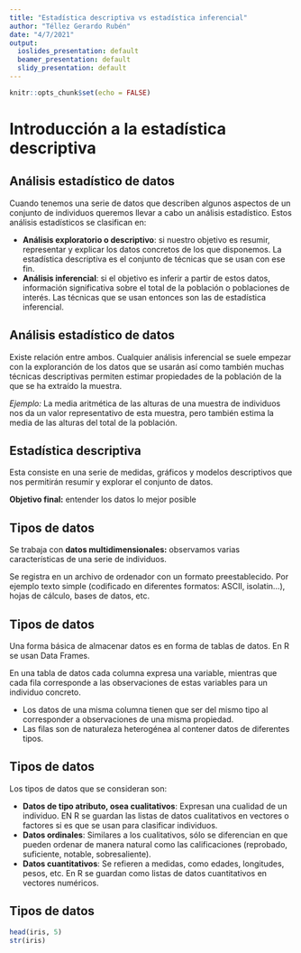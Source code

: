---
title: "Estadística descriptiva vs estadística inferencial"
author: "Téllez Gerardo Rubén"
date: "4/7/2021"
output:
  ioslides_presentation: default
  beamer_presentation: default
  slidy_presentation: default
---

```{r setup, include=FALSE}
knitr::opts_chunk$set(echo = FALSE)
```

# Introducción a la estadística descriptiva

## Análisis estadístico de datos

Cuando tenemos una serie de datos que describen algunos aspectos de un conjunto de individuos queremos llevar a cabo un análisis estadístico. Estos análisis estadísticos se clasifican en:

+ __Análisis exploratorio o descriptivo__: si nuestro objetivo es resumir, representar y explicar los datos concretos de los que disponemos. La estadística descriptiva es el conjunto de técnicas que se usan con ese fin.
+ __Análisis inferencial__: si el objetivo es inferir a partir de estos datos, información significativa sobre el total de la población o poblaciones de interés. Las técnicas que se usan entonces son las de estadística inferencial.

## Análisis estadístico de datos

Existe relación entre ambos. Cualquier análisis inferencial se suele empezar con la exploranción de los datos que se usarán así como también muchas técnicas descriptivas permiten estimar propiedades de la población de la que se ha extraído la muestra.

_Ejemplo:_
La media aritmética de las alturas de una muestra de individuos nos da un valor representativo de esta muestra, pero también estima la media de las alturas del total de la población.


## Estadística descriptiva

Esta consiste en una serie de medidas, gráficos y modelos descriptivos que nos permitirán resumir y explorar el conjunto de datos.

__Objetivo final:__ entender los datos lo mejor posible

## Tipos de datos

Se trabaja con __datos multidimensionales:__ observamos varias características de una serie de individuos.

Se registra en un archivo de ordenador con un formato preestablecido. Por ejemplo texto simple (codificado en diferentes formatos: ASCII, isolatin...), hojas de cálculo, bases de datos, etc.

## Tipos de datos

Una forma básica de almacenar datos es en forma de tablas de datos. En R se usan Data Frames.

En una tabla de datos cada columna expresa una variable, mientras que cada fila corresponde a las observaciones de estas variables para un individuo concreto.

+ Los datos de una misma columna tienen que ser del mismo tipo al corresponder a observaciones de una misma propiedad.
+ Las filas son de naturaleza heterogénea al contener datos de diferentes tipos.

## Tipos de datos

Los tipos de datos que se consideran son:

+ __Datos de tipo atributo, osea cualitativos__: Expresan una cualidad de un individuo. EN R se guardan las listas de datos cualitativos en vectores o factores si es que se usan para clasificar individuos.
+ __Datos ordinales__: Similares a los cualitativos, sólo se diferencian en que pueden ordenar de manera natural como las calificaciones (reprobado, suficiente, notable, sobresaliente).
+ __Datos cuantitativos__: Se refieren a medidas, como edades, longitudes, pesos, etc. En R se guardan como listas de datos cuantitativos en vectores numéricos.

## Tipos de datos

```{r, comment=""}
head(iris, 5)
str(iris)
```




















